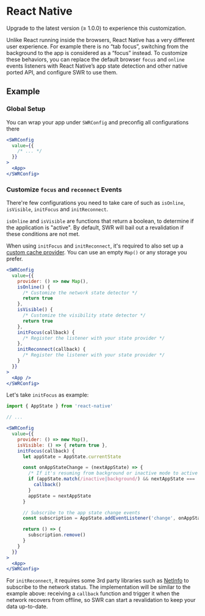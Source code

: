 
# React Native

<Callout>
  Upgrade to the latest version (≥ 1.0.0) to experience this customization.
</Callout>

Unlike React running inside the browsers, React Native has a very different user experience. For example there is no “tab focus”, switching from the background to the app is considered as a “focus” instead.
To customize these behaviors, you can replace the default browser `focus` and `online` events listeners with React Native’s app state detection and other native ported API, and configure SWR to use them.

## Example

### Global Setup

You can wrap your app under `SWRConfig` and preconfig all configurations there

```jsx
<SWRConfig
  value={{
    /* ... */
  }}
>
  <App>
</SWRConfig>
```

### Customize `focus` and `reconnect` Events

There're few configurations you need to take care of such as `isOnline`, `isVisible`, `initFocus` and `initReconnect`.

`isOnline` and `isVisible` are functions that return a boolean, to determine if the application is "active". By default, SWR will bail out a revalidation if these conditions are not met.

When using `initFocus` and `initReconnect`, it's required to also set up a [custom cache provider](/docs/advanced/cache). You can use an empty `Map()` or any storage you prefer.

```jsx
<SWRConfig
  value={{
    provider: () => new Map(),
    isOnline() {
      /* Customize the network state detector */
      return true
    },
    isVisible() {
      /* Customize the visibility state detector */
      return true
    },
    initFocus(callback) {
      /* Register the listener with your state provider */
    },
    initReconnect(callback) {
      /* Register the listener with your state provider */
    }
  }}
>
  <App />
</SWRConfig>
```

Let's take `initFocus` as example:

```jsx
import { AppState } from 'react-native'

// ...

<SWRConfig
  value={{
    provider: () => new Map(),
    isVisible: () => { return true },
    initFocus(callback) {
      let appState = AppState.currentState

      const onAppStateChange = (nextAppState) => {
        /* If it's resuming from background or inactive mode to active one */
        if (appState.match(/inactive|background/) && nextAppState === 'active') {
          callback()
        }
        appState = nextAppState
      }

      // Subscribe to the app state change events
      const subscription = AppState.addEventListener('change', onAppStateChange)

      return () => {
        subscription.remove()
      }
    }
  }}
>
  <App>
</SWRConfig>
```

For `initReconnect`, it requires some 3rd party libraries such as [NetInfo](https://github.com/react-native-netinfo/react-native-netinfo) to subscribe to the network status. The implementation will be similar to the example above: receiving a `callback` function and trigger it when the network recovers from offline, so SWR can start a revalidation to keep your data up-to-date.
